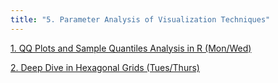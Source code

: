 ```yaml
---
title: "5. Parameter Analysis of Visualization Techniques"
---
```

[1. QQ Plots and Sample Quantiles Analysis in R (Mon/Wed)](https://www.youtube.com/watch?v=RKcvdK5DNZU&ab_channel=MartinFluder)

[2. Deep Dive in Hexagonal Grids (Tues/Thurs)](https://www.youtube.com/watch?v=oUgAx_Fosvg)


